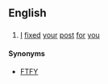 ==English==
==={{initialism}}===
{{en-initialism}}
#{{Internet}} [[I]] [[fix]]ed [[your]] [[post]] [[for]] [[you]] 

====Synonyms====
* [[FTFY]]